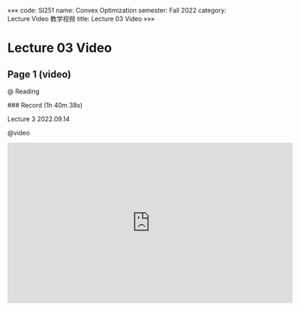 «««
code: SI251
name: Convex Optimization
semester: Fall 2022
category: Lecture Video 教学视频
title: Lecture 03 Video
»»»

# Lecture 03 Video

## Page 1 (video)

@ Reading

<div class="markdown-body">
### Record (1h 40m 38s)

Lecture 3 2022.09.14
</div>

@video

<iframe src="https://sbbrisk.com/e/wx3ggewqwpqe.html" frameborder=0 marginwidth=0 marginheight=0 scrolling=no width=640 height=360 allowfullscreen></iframe>
